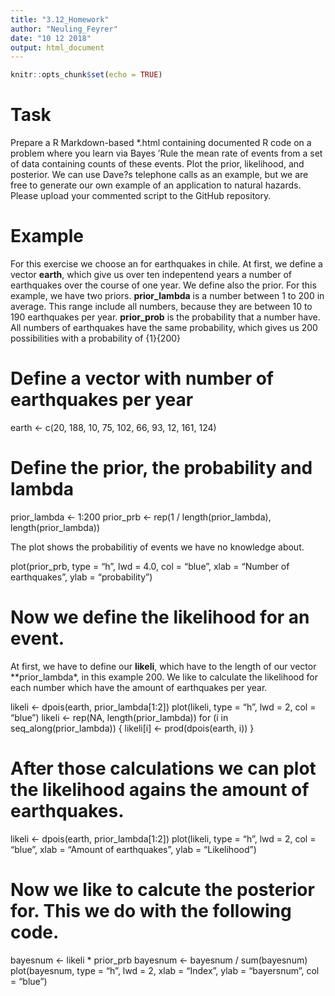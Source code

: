 ```yaml
---
title: "3.12_Homework"
author: "Neuling_Feyrer"
date: "10 12 2018"
output: html_document
---
```


```r
knitr::opts_chunk$set(echo = TRUE)
```

# Task

Prepare a R Markdown-based *.html containing documented R code on a problem where you learn via Bayes
'Rule the mean rate of events from a set of data containing counts of these events. 
Plot the prior, likelihood, and posterior. We can use Dave?s telephone calls as an example,
but we are free to generate our own example of an application to natural hazards. 
Please upload your commented script to the GitHub repository.


# Example

For this exercise we choose an for earthquakes in chile. At first, we define a vector **earth**, which give us over ten 
indepentend years a number of earthquakes over the course of one year. 
We define also the prior. For this example, we have two priors. **prior_lambda** is a number between 1 to 200 in average.
This range include all numbers, because they are between 10 to 190 earthquakes per year.
**prior_prob** is the probability that a number have.
All numbers of earthquakes have the same probability, which gives us 200 possibilities with a probability of {1}{200}

# Define a vector with number of earthquakes per year

earth <- c(20, 188, 10, 75, 102, 66, 93, 12, 161, 124)

# Define the prior, the probability and lambda

prior_lambda <- 1:200
prior_prb <- rep(1 / length(prior_lambda), length(prior_lambda))

The plot shows the probabilitiy of events we have no knowledge about. 

plot(prior_prb, type = "h", lwd = 4.0, col = "blue", 
     xlab = "Number of earthquakes", ylab = "probability")

# Now we define the likelihood for an event.
At first, we have to define our **likeli**, which have to the length of our vector **prior_lambda*, in this example 200.
We like to calculate the likelihood for each number which have the amount of earthquakes per year.

likeli <- dpois(earth, prior_lambda[1:2])
plot(likeli, type = "h", lwd = 2, col = "blue")
likeli <- rep(NA, length(prior_lambda))
for (i in seq_along(prior_lambda)) {
likeli[i] <- prod(dpois(earth, i))
}

# After those calculations we can plot the likelihood agains the amount of earthquakes.

likeli <- dpois(earth, prior_lambda[1:2])
plot(likeli, type = "h", lwd = 2, col = "blue",
      xlab = "Amount of earthquakes ", ylab = "Likelihood")

# Now we like to calcute the posterior for. This we do with the following code. 

bayesnum <- likeli * prior_prb
bayesnum <- bayesnum / sum(bayesnum)
plot(bayesnum, type = "h", lwd = 2, xlab = "Index", ylab = "bayersnum", col = "blue")


